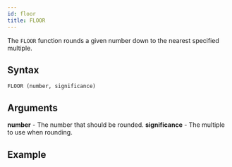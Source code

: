 ```yaml
---
id: floor 
title: FLOOR 
---
```


The `FLOOR` function rounds a given number down to the nearest specified multiple.

## Syntax

```
FLOOR (number, significance)
```

## Arguments

**number** - The number that should be rounded.
**significance** - The multiple to use when rounding.

## Example
